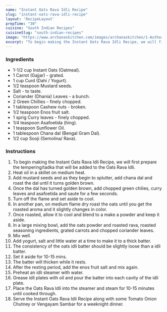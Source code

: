 ---
name: "Instant Oats Rava Idli Recipe"
slug: "instant-oats-rava-idli-recipe"
layout: 'RecipeLayout'
prepTime: "30"
cuisine: "South Indian Recipes"
cuisineSlug: "south-indian-recipes"
image: "https://www.archanaskitchen.com/images/archanaskitchen/1-Author/Jyothi_Rajesh/Instant_Oats_Idli.jpg"
excerpt: "To begin making the Instant Oats Rava Idli Recipe, we will first prepare the temperingtadka that will be added to the Oats Rava Idli"
---

### Ingredients

- 1-1/2 cup Instant Oats (Oatmeal).
- 1 Carrot (Gajjar) - grated.
- 1 cup Curd (Dahi / Yogurt).
- 1/2 teaspoon Mustard seeds.
- Salt - to taste.
- Coriander (Dhania) Leaves - a bunch.
- 2 Green Chillies - finely chopped.
- 1 tablespoon Cashew nuts - broken.
- 1/2 teaspoon Enos fruit salt.
- 1 sprig Curry leaves - finely chopped.
- 1/4 teaspoon Asafoetida (hing).
- 1 teaspoon Sunflower Oil.
- 1 tablespoon Chana dal (Bengal Gram Dal).
- 1/2 cup Sooji (Semolina/ Rava).

### Instructions

1. To begin making the Instant Oats Rava Idli Recipe, we will first prepare the tempering/tadka that will be added to the Oats Rava Idli.
1. Heat oil in a skillet on medium heat.
1. Add mustard seeds and as they begin to splutter, add chana dal and roast the dal until it turns golden brown.
1. Once the dal has turned golden brown, add chopped green chilies, curry leaves and asafoetida and saute for a few seconds.
1. Turn off the flame and set aside to cool.
1. In another pan, on medium flame dry roast the oats until you get the roasted aroma and it slightly changes in color.
1. Once roasted, allow it to cool and blend to a make a powder and keep it aside.
1. In a large mixing bowl, add the oats powder and roasted rava, roasted seasoning ingredients, grated carrots and chopped coriander leaves.
1. Mix well.
1. Add yogurt, salt and little water at a time to make it to a thick batter.
1. The consistency of the oats idli batter should be slightly loose than a idli batter.
1. Set it aside for 10-15 mins.
1. The batter will thicken while it rests.
1. After the resting period, add the enos fruit salt and mix again.
1. Preheat an idli steamer with water.
1. Grease idli plates with oil and pour the batter into each cavity of the idli plate.
1. Place the Oats Rava Idli into the steamer and steam for 10-15 minutes until cooked through.
1. Serve the Instant Oats Rava Idli Recipe along with some Tomato Onion Chutney or Vengayam Sambar for a weeknight dinner.

